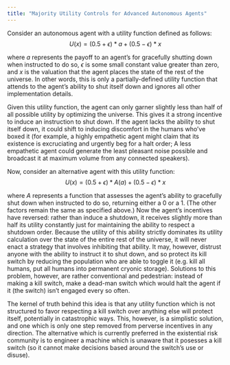 ```yaml
---
title: "Majority Utility Controls for Advanced Autonomous Agents"
---
```


Consider an autonomous agent with a utility function defined as follows: $$U(x)=(0.5+\epsilon)*a+(0.5-\epsilon)*x$$

where $a$ represents the payoff to an agent's for gracefully shutting down when instructed to do so, $\epsilon$ is some small constant value greater than zero, and $x$ is the valuation that the agent places the state of the rest of the universe. In other words, this is only a partially-defined utility function that attends to the agent's ability to shut itself down and ignores all other implementation details.

Given this utility function, the agent can only garner slightly less than half of all possible utility by optimizing the universe. This gives it a strong incentive to induce an instruction to shut down. If the agent lacks the ability to shut itself down, it could shift to inducing discomfort in the humans who've boxed it (for example, a highly empathetic agent might claim that its existence is excruciating and urgently beg for a halt order; A less empathetic agent could generate the least pleasant noise possible and broadcast it at maximum volume from any connected speakers).

Now, consider an alternative agent with this utility function: $$U(x)=(0.5+\epsilon)*A(a)+(0.5-\epsilon)*x$$

where $A$ represents a function that assesses the agent's ability to gracefully shut down when instructed to do so, returning either a 0 or a 1. (The other factors remain the same as specified above.) Now the agent's incentives have reversed: rather than induce a shutdown, it receives slightly more than half its utility constantly just for maintaining the ability to respect a shutdown order. Because the utility of this ability strictly dominates its utility calculation over the state of the entire rest of the universe, it will never enact a strategy that involves inhibiting that ability. It may, however, distrust anyone with the ability to instruct it to shut down, and so protect its kill switch by reducing the population who are able to toggle it (e.g. kill all humans, put all humans into permanent cryonic storage). Solutions to this problem, however, are rather conventional and pedestrian: instead of making a kill switch, make a dead-man switch which would halt the agent if it (the switch) isn't engaged every so often.

The kernel of truth behind this idea is that any utility function which is not structured to favor respecting a kill switch over anything else will protect itself, potentially in catastrophic ways. This, however, is a simplistic solution, and one which is only one step removed from perverse incentives in any direction. The alternative which is currently preferred in the existential risk community is to engineer a machine which is unaware that it posesses a kill switch (so it cannot make decisions based around the switch's use or disuse).
